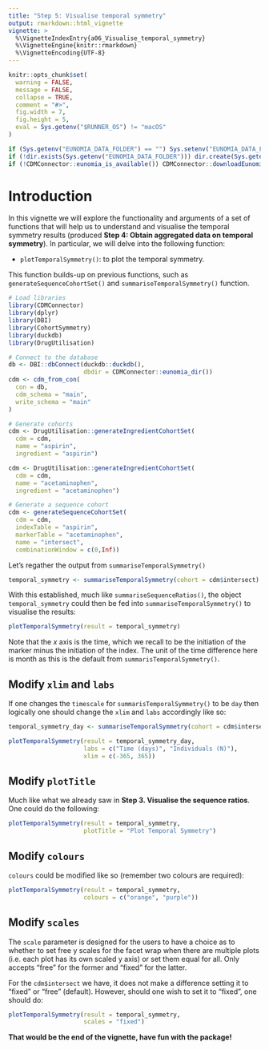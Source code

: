 ---
title: "Step 5: Visualise temporal symmetry"
output: rmarkdown::html_vignette
vignette: >
  %\VignetteIndexEntry{a06_Visualise_temporal_symmetry}
  %\VignetteEngine{knitr::rmarkdown}
  %\VignetteEncoding{UTF-8}
---

```{r, include = FALSE}
knitr::opts_chunk$set(
  warning = FALSE,
  message = FALSE,
  collapse = TRUE,
  comment = "#>",
  fig.width = 7,
  fig.height = 5,
  eval = Sys.getenv("$RUNNER_OS") != "macOS"
)
```

```{r, include = FALSE}
if (Sys.getenv("EUNOMIA_DATA_FOLDER") == "") Sys.setenv("EUNOMIA_DATA_FOLDER" = tempdir())
if (!dir.exists(Sys.getenv("EUNOMIA_DATA_FOLDER"))) dir.create(Sys.getenv("EUNOMIA_DATA_FOLDER"))
if (!CDMConnector::eunomia_is_available()) CDMConnector::downloadEunomiaData()
```

# Introduction
In this vignette we will explore the functionality and arguments of a set of functions that will help us to understand and visualise the temporal symmetry results (produced **Step 4: Obtain aggregated data on temporal symmetry**). In particular, we will delve into the following function:

- `plotTemporalSymmetry()`: to plot the temporal symmetry.

This function builds-up on previous functions, such as `generateSequenceCohortSet()` and `summariseTemporalSymmetry()` function.

```{r message= FALSE, warning=FALSE, include=FALSE}
# Load libraries
library(CDMConnector)
library(dplyr)
library(DBI)
library(CohortSymmetry)
library(duckdb)
library(DrugUtilisation)

# Connect to the database
db <- DBI::dbConnect(duckdb::duckdb(), 
                     dbdir = CDMConnector::eunomia_dir())
cdm <- cdm_from_con(
  con = db,
  cdm_schema = "main",
  write_schema = "main"
)

# Generate cohorts
cdm <- DrugUtilisation::generateIngredientCohortSet(
  cdm = cdm,
  name = "aspirin",
  ingredient = "aspirin")

cdm <- DrugUtilisation::generateIngredientCohortSet(
  cdm = cdm,
  name = "acetaminophen",
  ingredient = "acetaminophen")

# Generate a sequence cohort
cdm <- generateSequenceCohortSet(
  cdm = cdm,
  indexTable = "aspirin",
  markerTable = "acetaminophen",
  name = "intersect",
  combinationWindow = c(0,Inf))
```

Let's regather the output from `summariseTemporalSymmetry()`

```{r message= FALSE, warning=FALSE}
temporal_symmetry <- summariseTemporalSymmetry(cohort = cdm$intersect)
```

With this established, much like `summariseSequenceRatios()`, the object `temporal_symmetry` could then be fed into `summariseTemporalSymmetry()` to visualise the results:

```{r message= FALSE, warning=FALSE}
plotTemporalSymmetry(result = temporal_symmetry)
```
Note that the $x$ axis is the time, which we recall to be the initiation of the marker minus the initiation of the index. The unit of the time difference here is month as this is the default from `summarisTemporalSymmetry()`. 

## Modify `xlim` and `labs`

If one changes the `timescale` for `summarisTemporalSymmetry()` to be `day` then logically one should change the `xlim` and `labs` accordingly like so:

```{r message= FALSE, warning=FALSE}
temporal_symmetry_day <- summariseTemporalSymmetry(cohort = cdm$intersect, timescale = "day")

plotTemporalSymmetry(result = temporal_symmetry_day,
                     labs = c("Time (days)", "Individuals (N)"),
                     xlim = c(-365, 365))
```

## Modify `plotTitle`

Much like what we already saw in **Step 3. Visualise the sequence ratios**. One could do the following: 

```{r message= FALSE, warning=FALSE}
plotTemporalSymmetry(result = temporal_symmetry,
                     plotTitle = "Plot Temporal Symmetry")
```

## Modify `colours`

`colours` could be modified like so (remember two colours are required):

```{r message= FALSE, warning=FALSE}
plotTemporalSymmetry(result = temporal_symmetry,
                     colours = c("orange", "purple"))
```

## Modify `scales`

The `scale` parameter is designed for the users to have a choice as to whether to set free y scales for the facet wrap when there are multiple plots (i.e. each plot has its own scaled y axis) or set them equal for all. Only accepts "free" for the former and "fixed" for the latter.

For the `cdm$intersect` we have, it does not make a difference setting it to "fixed" or "free" (default). However, should one wish to set it to "fixed", one should do: 

```{r message= FALSE, warning=FALSE, eval=FALSE}
plotTemporalSymmetry(result = temporal_symmetry,
                     scales = "fixed")
```

**That would be the end of the vignette, have fun with the package!**
